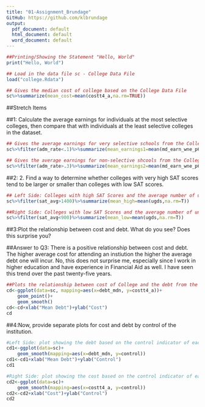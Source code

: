 ---
title: "01-Assignment_Brundage"
GitHub: https://github.com/klbrundage
output:
  pdf_document: default
  html_document: default
  word_document: default
---

```{r}
##Printing/Showing the Statement "Hello, World"
print("Hello, World")
```

```{r load_data}
## Load in the data file sc - College Data File
load("college.Rdata")
```


```{r summarize}
## Gives the median cost of college based on the College Data File
sc%>%summarize(mean_cost=mean(costt4_a,na.rm=TRUE))
```

##Stretch Items

##1: Calculate the average earnings for individuals at the most selective colleges, then compare that with individuals at the least selective colleges in the dataset.

```{r combining commands}
## Gives the average earnings for very selective schools from the College Data File
sc%>%filter(adm_rate<.1)%>%summarize(mean_earnings1=mean(md_earn_wne_p6,na.rm=TRUE))

## Gives the average earnings for non-selective shcools from the College Data File
sc%>%filter(adm_rate>.3)%>%summarize(mean_earnings2=mean(md_earn_wne_p6,na.rm=TRUE))
```


##2: 2.	Find a way to determine whether colleges with very high SAT scores tend to be larger or smaller than colleges with low SAT scores.

```{r}
## Left Side: Colleges with high SAT Scores and the average number of undergrads at those colleges
sc%>%filter(sat_avg>1400)%>%summarize(mean_high=mean(ugds,na.rm=T))

##Right Side: Colleges with low SAT Scores and the average number of undergrads at those colleges
sc%>%filter(sat_avg<900)%>%summarize(mean_low=mean(ugds,na.rm=T))
```

##3:Plot the relationship between cost and debt. What do you see? Does this surprise you?

##Answer to Q3:  There is a positive relationship between cost and debt.  The higher average cost for attending an instiution the higher the average debt one will incur. No, this does not surprise me, especially since I work in higher education and have experience in Financial Aid as well.  I have seen this trend over the past twenty-five years.

```{r}
##Plots the relationship between cost of College and the debt from the College data file
cd<-ggplot(data=sc, mapping=aes(x=debt_mdn, y=costt4_a))+
    geom_point()+
    geom_smooth()
cd<-cd+xlab("Mean Debt")+ylab("Cost")
cd
```

##4:Now, provide separate plots for cost and debt by control of the institution.

```{r}
#Left Side: plot showing the debt based on the control indicator of each institution in the College Data File
cd1<-ggplot(data=sc)+
    geom_smooth(mapping=aes(x=debt_mdn, y=control))
cd1<-cd1+xlab("Mean Debt")+ylab("Control")
cd1

#Right Side: plot showing the cost based on the control indicator of each instituion in the College Data File
cd2<-ggplot(data=sc)+
    geom_smooth(mapping=aes(x=costt4_a, y=control))
cd2<-cd2+xlab("Cost")+ylab("Control")
cd2

```

